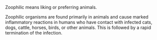{{wikify}}
Zoophilic means liking or preferring animals. 

Zoophilic organisms are found primarily in animals and cause marked inflammatory reactions in humans who have contact with infected cats, dogs, cattle, horses, birds, or other animals. This is followed by a rapid termination of the infection.


{{biology-stub}}{{med-stub}}